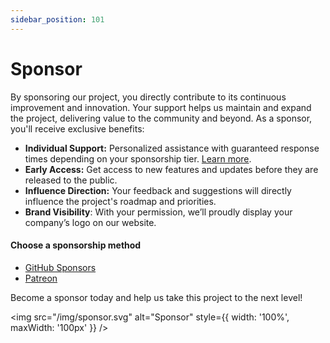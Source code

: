 ```yaml
---
sidebar_position: 101
---
```


# Sponsor

By sponsoring our project, you directly contribute to its continuous improvement and innovation. Your support helps us maintain and expand the project, delivering value to the community and beyond. As a sponsor, you'll receive exclusive benefits:

- **Individual Support:** Personalized assistance with guaranteed response times depending on your sponsorship tier. [Learn more](./support.mdx).
- **Early Access:** Get access to new features and updates before they are released to the public.
- **Influence Direction:** Your feedback and suggestions will directly influence the project's roadmap and priorities.
- **Brand Visibility**: With your permission, we’ll proudly display your company’s logo on our website.

#### Choose a sponsorship method

- [GitHub Sponsors](https://github.com/sponsors/vitabaks)
- [Patreon](https://www.patreon.com/vitabaks)

Become a sponsor today and help us take this project to the next level!

<img src="/img/sponsor.svg" alt="Sponsor" style={{ width: '100%', maxWidth: '100px' }} />
